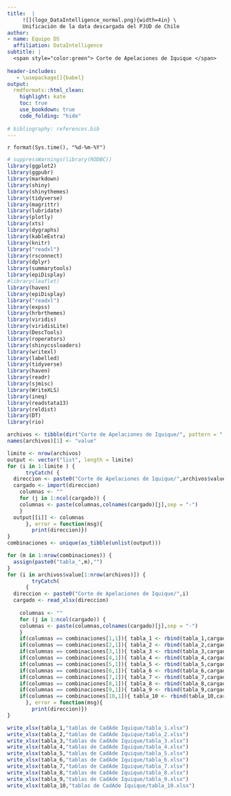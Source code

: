 ```yaml
---
title:  | 
     ![](logo_DataIntelligence_normal.png){width=4in} \
     Unificación de la data descargada del PJUD de Chile
author:
- name: Equipo DS
  affiliation: DataIntelligence
subtitle: | 
  <span style="color:green"> Corte de Apelaciones de Iquique </span> 
  
header-includes:
   - \usepackage[]{babel}
output:
  rmdformats::html_clean:
    highlight: kate
    toc: true
    use_bookdown: true
    code_folding: "hide"    
    
# bibliography: references.bib 
---
```


<!-- http://openaccess.uoc.edu/webapps/o2/bitstream/10609/64085/6/romancalafatiTFG0617memoria.pdf -->

`r format(Sys.time(), "%d-%m-%Y")`
<style type="text/css">
.main-container {
  max-width: 1600px;
  margin-left: 100px;
  margin-right: auto;
}
</style>

```r
# suppressWarnings(library(RODBC))
library(ggplot2)
library(ggpubr)
library(markdown)
library(shiny)
library(shinythemes)
library(tidyverse)
library(magrittr)
library(lubridate)
library(plotly)
library(xts)
library(dygraphs)
library(kableExtra)
library(knitr)
library("readxl")
library(rsconnect)
library(dplyr)
library(summarytools)
library(epiDisplay)
#library(leaflet)
library(haven)
library(epiDisplay)
library("readxl")
library(expss)
library(hrbrthemes)
library(viridis)
library(viridisLite)
library(DescTools)
library(roperators)
library(shinycssloaders)
library(writexl)
library(labelled)
library(tidyverse)
library(haven)
library(readr)
library(sjmisc)
library(WriteXLS)
library(ineq)
library(readstata13)
library(reldist)
library(DT)
library(rio)
```

```r
archivos <- tibble(dir("Corte de Apelaciones de Iquique/", pattern = ".xlsx"))
names(archivos)[1] <- "value"
```

```r
limite <- nrow(archivos)
output <- vector("list", length = limite)
for (i in 1:limite ) {
      tryCatch( {
  direccion <- paste0("Corte de Apelaciones de Iquique/",archivos$value[i])
  cargado <- import(direccion) 
    columnas <- ""
    for (j in 1:ncol(cargado)) {
    columnas <- paste(columnas,colnames(cargado)[j],sep = "-")
    }
  output[[i]] <- columnas
      }, error = function(msg){ 
        print(direccion)})
}
combinaciones <- unique(as_tibble(unlist(output)))
```

```r
for (m in 1:nrow(combinaciones)) {
  assign(paste0("tabla_",m),"")     
}
for (i in archivos$value[1:nrow(archivos)]) {
        tryCatch(
      {
  direccion <- paste0("Corte de Apelaciones de Iquique/",i)
  cargado <- read_xlsx(direccion)  
  
    columnas <- ""
    for (j in 1:ncol(cargado)) { 
    columnas <- paste(columnas,colnames(cargado)[j],sep = "-")
    } 
    if(columnas == combinaciones[1,1]){ tabla_1 <- rbind(tabla_1,cargado)}
    if(columnas == combinaciones[2,1]){ tabla_2 <- rbind(tabla_2,cargado)}
    if(columnas == combinaciones[3,1]){ tabla_3 <- rbind(tabla_3,cargado)}
    if(columnas == combinaciones[4,1]){ tabla_4 <- rbind(tabla_4,cargado)}
    if(columnas == combinaciones[5,1]){ tabla_5 <- rbind(tabla_5,cargado)}
    if(columnas == combinaciones[6,1]){ tabla_6 <- rbind(tabla_6,cargado)}
    if(columnas == combinaciones[7,1]){ tabla_7 <- rbind(tabla_7,cargado)}
    if(columnas == combinaciones[8,1]){ tabla_8 <- rbind(tabla_8,cargado)}
    if(columnas == combinaciones[9,1]){ tabla_9 <- rbind(tabla_9,cargado)} 
    if(columnas == combinaciones[10,1]){ tabla_10 <- rbind(tabla_10,cargado)} 
      }, error = function(msg){
        print(direccion)})
}
```

```r
write_xlsx(tabla_1,"tablas de CadAde Iquique/tabla_1.xlsx")
write_xlsx(tabla_2,"tablas de CadAde Iquique/tabla_2.xlsx")
write_xlsx(tabla_3,"tablas de CadAde Iquique/tabla_3.xlsx")
write_xlsx(tabla_4,"tablas de CadAde Iquique/tabla_4.xlsx")
write_xlsx(tabla_5,"tablas de CadAde Iquique/tabla_5.xlsx")
write_xlsx(tabla_6,"tablas de CadAde Iquique/tabla_6.xlsx")
write_xlsx(tabla_7,"tablas de CadAde Iquique/tabla_7.xlsx")
write_xlsx(tabla_8,"tablas de CadAde Iquique/tabla_8.xlsx")
write_xlsx(tabla_9,"tablas de CadAde Iquique/tabla_9.xlsx") 
write_xlsx(tabla_10,"tablas de CadAde Iquique/tabla_10.xlsx") 
```

